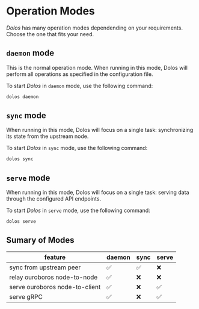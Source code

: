 # Operation Modes

_Dolos_ has many operation modes dependending on your requirements. Choose the one that fits your need.

## `daemon` mode

This is the normal operation mode. When running in this mode, Dolos will perform all operations as specified in the configuration file.

To start _Dolos_ in `daemon` mode, use the following command:

```sh
dolos daemon
```

## `sync` mode

When running in this mode, Dolos will focus on a single task: synchronizing its state from the upstream node.

To start _Dolos_ in `sync` mode, use the following command:

```sh
dolos sync
```

## `serve` mode

When running in this mode, Dolos will focus on a single task: serving data through the configured API endpoints.

To start _Dolos_ in `serve` mode, use the following command:

```sh
dolos serve
```

## Sumary of Modes

| feature                        | daemon | sync | serve |
| ------------------------------ | ------ | ---- | ----- |
| sync from upstream peer        | ✅      | ✅    | ❌     |
| relay ouroboros node-to-node   | ✅      | ❌    | ❌     |
| serve ouroboros node-to-client | ✅      | ❌    | ✅     |
| serve gRPC                     | ✅      | ❌    | ✅     |